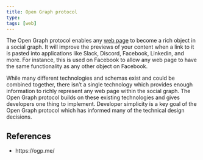 ---
title: Open Graph protocol
type:
tags: [web]
---

The Open Graph protocol enables any [web page](website.qmd) to become a rich
object in a social graph. It will improve the previews of your content when a
link to it is pasted into applications like Slack, Discord, Facebook, Linkedin,
and more. For instance, this is used on Facebook to allow any web page to have
the same functionality as any other object on Facebook.

While many different technologies and schemas exist and could be combined
together, there isn't a single technology which provides enough information to
richly represent any web page within the social graph. The Open Graph protocol
builds on these existing technologies and gives developers one thing to
implement. Developer simplicity is a key goal of the Open Graph protocol which
has informed many of the technical design decisions.

## References

- https://ogp.me/

